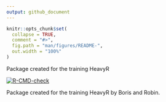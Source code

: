 ```yaml
---
output: github_document
---
```


<!-- README.md is generated from README.Rmd. Please edit that file -->

```r
knitr::opts_chunk$set(
  collapse = TRUE,
  comment = "#>",
  fig.path = "man/figures/README-",
  out.width = "100%"
)
```


Package created for the training HeavyR

  <!-- badges: start -->
  [![R-CMD-check](https://github.com/colmate/mypackageR/actions/workflows/R-CMD-check.yaml/badge.svg)](https://github.com/colmate/mypackageR/actions/workflows/R-CMD-check.yaml)
  <!-- badges: end -->

Package created for the training HeavyR by Boris and Robin.
